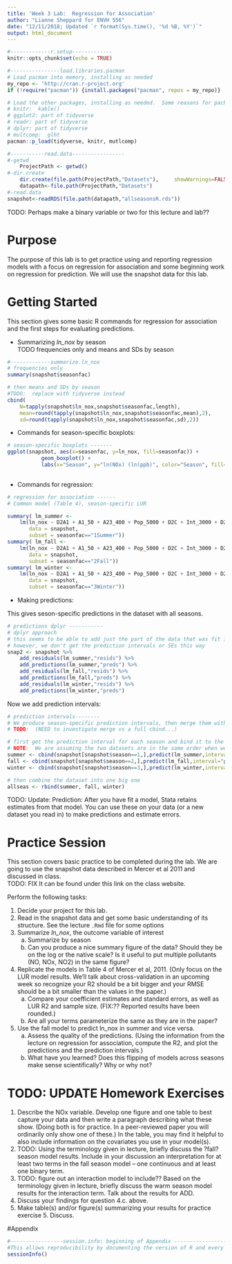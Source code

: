 ```yaml
---
title: 'Week 3 Lab:  Regression for Association'
author: "Lianne Sheppard for ENVH 556"
date: "12/11/2018; Updated `r format(Sys.time(), '%d %B, %Y')`"
output: html_document
---
```


<!--Basic document set-up goes here  -->
```r
#-------------r.setup-------------
knitr::opts_chunk$set(echo = TRUE)
```

```r
#----------------load.libraries.pacman
# Load pacman into memory, installing as needed
my_repo <- 'http://cran.r-project.org'
if (!require("pacman")) {install.packages("pacman", repos = my_repo)}

# Load the other packages, installing as needed.  Some reasons for packages:
# knitr:  kable()
# ggplot2: part of tidyverse
# readr: part of tidyverse
# dplyr: part of tidyverse
# multcomp:  glht
pacman::p_load(tidyverse, knitr, mutlcomp)  
```

```r
#-----------read.data-----------------
#-getwd
    ProjectPath <- getwd()
#-dir.create    
    dir.create(file.path(ProjectPath,"Datasets"),     showWarnings=FALSE, recursive = TRUE)
    datapath<-file.path(ProjectPath,"Datasets")
#-read.data
snapshot<-readRDS(file.path(datapath,"allseasonsR.rds"))
```

TODO:  Perhaps make a binary variable or two for this lecture and lab??  


# Purpose

The purpose of this lab is to get practice using and reporting regression models with a focus on regression for association and some beginning work on regression for prediction.   We will use the snapshot data for this lab.

# Getting Started

This section gives some basic R commands for regression for association and the first steps for evaluating predictions.  

* Summarizing *ln_nox* by season  
TODO frequencies only and means and SDs by season
```r
#-------------summarize.ln_nox
# frequencies only
summary(snapshot$seasonfac)

# then means and SDs by season
#TODO:  replace with tidyverse instead
cbind( 
    N=tapply(snapshot$ln_nox,snapshot$seasonfac,length),
    mean=round(tapply(snapshot$ln_nox,snapshot$seasonfac,mean),2),
    sd=round(tapply(snapshot$ln_nox,snapshot$seasonfac,sd),2))


```

* Commands for season-specific boxplots:
```r
# season-specific boxplots -------
ggplot(snapshot, aes(x=seasonfac, y=ln_nox, fill=seasonfac)) +
           geom_boxplot() +
           labs(x="Season", y="ln(NOx) (ln(ppb)", color="Season", fill="Season")
       
```

* Commands for regression: 

```r
# regression for association ------
# Common model (Table 4), season-specific LUR

summary( lm_summer <-
    lm(ln_nox ~ D2A1 + A1_50 + A23_400 + Pop_5000 + D2C + Int_3000 + D2Comm,
       data = snapshot,
       subset = seasonfac=="1Summer"))
summary( lm_fall <-
    lm(ln_nox ~ D2A1 + A1_50 + A23_400 + Pop_5000 + D2C + Int_3000 + D2Comm,
       data = snapshot,
       subset = seasonfac=="2Fall"))
summary( lm_winter <- 
    lm(ln_nox ~ D2A1 + A1_50 + A23_400 + Pop_5000 + D2C + Int_3000 + D2Comm,
       data = snapshot,
       subset = seasonfac=="3Winter"))

```

* Making predictions:

This gives seson-specific predictions in the dataset with all seasons.

```r
# predictions dplyr -----------
# dplyr approach
# this seems to be able to add just the part of the data that was fit in each model
# however, we don't get the prediction intervals or SEs this way
snap2 <- snapshot %>%  
    add_residuals(lm_summer,"resids") %>%
    add_predictions(lm_summer,"preds") %>%
    add_residuals(lm_fall,"resids") %>%
    add_predictions(lm_fall,"preds") %>%
    add_residuals(lm_winter,"resids") %>%
    add_predictions(lm_winter,"preds") 
```

Now we add prediction intervals:

```r
# prediction intervals--------
# We produce season-specific prediction intervals, then merge them with the other seasons to produce the full dataset 
# TODO:  (NEED to investigate merge vs a full cbind...)

# first get the prediction interval for each season and bind it to the season-specific subset
# NOTE:  We are assuming the two datasets are in the same order when we cbind!
summer <- cbind(snapshot[snapshot$season==1,],predict(lm_summer,interval="prediction"))
fall <- cbind(snapshot[snapshot$season==2,],predict(lm_fall,interval="prediction"))
winter <- cbind(snapshot[snapshot$season==3,],predict(lm_winter,interval="prediction"))

# then combine the dataset into one big one
allseas <- rbind(summer, fall, winter)

```

TODO:  Update:  Prediction:  After you have fit a model, Stata retains estimates from that model.  You can use these on your data (or a new dataset you read in) to make predictions and estimate errors.


# Practice Session
This section covers basic practice to be completed during the lab.   We are going to use the snapshot data described in Mercer et al 2011 and discussed in class.   
TODO:  FIX It can be found under this link on the class website.

Perform the following tasks: 

1.	Decide your project for this lab.  
2.	Read in the snapshot data and get some basic understanding of its structure.  See the lecture `.Rmd` file for some options 
3.	Summarize *ln_nox*, the outcome variable of interest     
    a.	Summarize by season    
    b.	Can you produce a nice summary figure of the data?  Should they be on the log or the native scale?  Is it useful to put multiple pollutants (NO, NOx, NO2) in the same figure?  
4.	Replicate the models in Table 4 of Mercer et al, 2011.  (Only focus on the LUR model results.  We’ll talk about cross-validation in an upcoming week so recognize your R2 should be a bit bigger and your RMSE should be a bit smaller than the values in the paper.)  
    a.	Compare your coefficient estimates and standard errors, as well as LUR R2 and sample size.  (FIX:?? Reported results have been rounded.)  
    b.	Are all your terms parameterize the same as they are in the paper?  
5.	Use the fall model to predict ln_nox in summer and vice versa.    
    a.	Assess the quality of the predictions.  (Using the information from the lecture on regression for association, compute the R2, and plot the predictions and the prediction intervals.)  
    b.	What have you learned?  Does this flipping of models across seasons make sense scientifically?  Why or why not?  


# TODO:  UPDATE  Homework Exercises  

1.	Describe the NOx variable.  Develop one figure and one table to best capture your data and then write a paragraph describing what these show.  (Doing both is for practice.  In a peer-reviewed paper you will ordinarily only show one of these.)  In the table, you may find it helpful to also include information on the covariates you use in your model(s).    
2.	TODO:  Using the terminology given in lecture, briefly discuss the ?fall? season model results.  Include in your discussion an interpretation for at least two terms in the fall season model – one continuous and at least one binary term.   
3.	TODO:  figure out an interaction model to include??  Based on the terminology given in lecture, briefly discuss the warm season model results for the interaction term.  Talk about the results for ADD.  
4.	Discuss your findings for question 4.c. above.  
5.	Make table(s) and/or figure(s) summarizing your results for practice exercise 5.  Discuss.  

#Appendix

```r
#-----------------session.info: beginning of Appendix -----------------
#This allows reproducibility by documenting the version of R and every package you used.
sessionInfo()
```

```r

```


